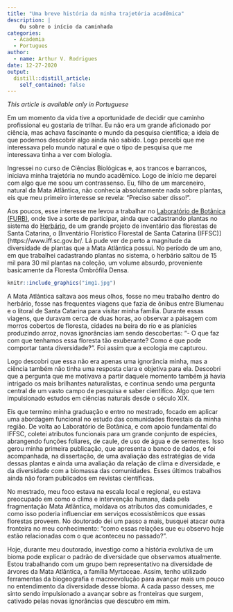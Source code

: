 ```yaml
---
title: "Uma breve história da minha trajetória acadêmica"
description: |
    Ou sobre o início da caminhada
categories:
  - Academia
  - Portugues
author:
  - name: Arthur V. Rodrigues
date: 12-27-2020
output:
  distill::distill_article:
    self_contained: false
---
```


*This article is available only in Portuguese*

Em um momento da vida tive a oportunidade de decidir que caminho profissional eu gostaria de trilhar. Eu não era um grande aficionado por ciência, mas achava fascinante o mundo da pesquisa científica; a ideia de que podemos descobrir algo ainda não sabido. Logo percebi que me interessava pelo mundo natural e que o tipo de pesquisa que me interessava tinha a ver com biologia. 

Ingressei no curso de Ciências Biológicas e, aos trancos e barrancos, iniciava minha trajetória no mundo acadêmico. Logo de início me deparei com algo que me soou um contrassenso. Eu, filho de um marceneiro, natural da Mata Atlântica, não conhecia absolutamente nada sobre plantas, eis que meu primeiro interesse se revela: "Preciso saber disso!".

Aos poucos, esse interesse me levou a trabalhar no [Laboratório de Botânica (FURB)](https://sites.google.com/view/botanica-furb/p%C3%A1gina-inicial), onde tive a sorte de participar, ainda que cadastrando plantas no sistema do [Herbário](http://www.furb.br/herbario), de um grande projeto de inventário das florestas de Santa Catarina, o [Inventário Florístico Florestal de Santa Catarina (IFFSC)](https://www.iff.sc.gov.br/. Lá pude ver de perto a magnitude da diversidade de plantas que a Mata Atlântica possui. No período de um ano, em que trabalhei cadastrando plantas no sistema, o herbário saltou de 15 mil para 30 mil plantas na coleção, um volume absurdo, proveniente basicamente da Floresta Ombrófila Densa. 

```r

knitr::include_graphics("img1.jpg")

```

A Mata Atlântica saltava aos meus olhos, fosse no meu trabalho dentro do herbário, fosse nas frequentes viagens que fazia de ônibus entre Blumenau e o litoral de Santa Catarina para visitar minha família. Durante essas viagens, que duravam cerca de duas horas, ao observar a paisagem com morros cobertos de floresta, cidades na beira do rio e as planícies produzindo arroz, novas ignorâncias iam sendo descobertas: "- O que faz com que tenhamos essa floresta tão exuberante? Como é que pode comportar tanta diversidade?". Foi assim que a ecologia me capturou. 

Logo descobri que essa não era apenas uma ignorância minha, mas a ciência também não tinha uma resposta clara e objetiva para ela. Descobri que a pergunta que me motivava a partir daquele momento também já havia intrigado os mais brilhantes naturalistas, e continua sendo uma pergunta central de um vasto campo de pesquisa e saber científico. Algo que tem impulsionado estudos em ciências naturais desde o século XIX. 

Eis que termino minha graduação e entro no mestrado, focado em aplicar uma abordagem funcional no estudo das comunidades florestais da minha região. De volta ao Laboratório de Botânica, e com apoio fundamental do IFFSC, coletei atributos funcionais para um grande conjunto de espécies, abrangendo funções foliares, de caule, de uso de água e de sementes. Isso gerou minha primeira publicação, que apresenta o banco de dados, e foi acompanhada, na dissertação, de uma avaliação das estratégias de vida dessas plantas e ainda uma avaliação da relação de clima e diversidade, e da diversidade com a biomassa das comunidades. Esses últimos trabalhos ainda não foram publicados em revistas científicas.

No mestrado, meu foco estava na escala local e regional, eu estava preocupado em como o clima e intervenção humana, dada pela fragmentação Mata Atlântica, moldava os atributos das comunidades, e como isso poderia influenciar em serviços ecossistêmicos que essas florestas proveem. No doutorado dei um passo a mais, busquei atacar outra fronteira no meu conhecimento: "como essas relações que eu observo hoje estão relacionadas com o que aconteceu no passado?".

Hoje, durante meu doutorado, investigo como a história evolutiva de um bioma pode explicar o padrão de diversidade que observamos atualmente. Estou trabalhando com um grupo bem representativo na diversidade de árvores da Mata Atlântica, a família Myrtaceae. Assim, tenho utilizado ferramentas da biogeografia e macroevolução para avançar mais um pouco no entendimento da diversidade desse bioma. A cada passo desses, me sinto sendo impulsionado a avançar sobre as fronteiras que surgem, cativado pelas novas ignorâncias que descubro em mim.




